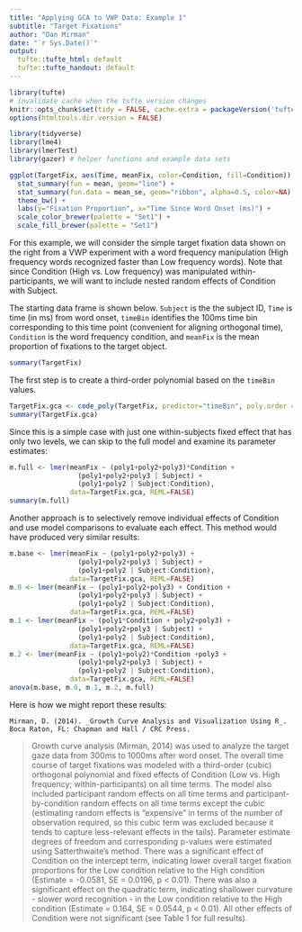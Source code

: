 ```yaml
---
title: "Applying GCA to VWP Data: Example 1"
subtitle: "Target Fixations"
author: "Dan Mirman"
date: "`r Sys.Date()`"
output:
  tufte::tufte_html: default
  tufte::tufte_handout: default
---
```


```r
library(tufte)
# invalidate cache when the tufte version changes
knitr::opts_chunk$set(tidy = FALSE, cache.extra = packageVersion('tufte'))
options(htmltools.dir.version = FALSE)
```

```r
library(tidyverse)
library(lme4)
library(lmerTest)
library(gazer) # helper functions and example data sets
```

```r
ggplot(TargetFix, aes(Time, meanFix, color=Condition, fill=Condition)) +
  stat_summary(fun = mean, geom="line") +
  stat_summary(fun.data = mean_se, geom="ribbon", alpha=0.5, color=NA) +
  theme_bw() + 
  labs(y="Fixation Proportion", x="Time Since Word Onset (ms)") +
  scale_color_brewer(palette = "Set1") +
  scale_fill_brewer(palette = "Set1")
```

For this example, we will consider the simple target fixation data shown on the right from a VWP experiment with a word frequency manipulation (High frequency words recognized faster than Low frequency words). Note that since Condition (High vs. Low frequency) was manipulated within-participants, we will want to include nested random effects of Condition with Subject.

The starting data frame is shown below. `Subject` is the the subject ID, `Time` is time (in ms) from word onset, `timeBin` identifies the 100ms time bin corresponding to this time point (convenient for aligning orthogonal time), `Condition` is the word frequency condition, and `meanFix` is the mean proportion of fixations to the target object.

```r
summary(TargetFix)
```

The first step is to create a third-order polynomial based on the `timeBin` values.

```r
TargetFix.gca <- code_poly(TargetFix, predictor="timeBin", poly.order = 3, draw.poly = FALSE)
summary(TargetFix.gca)
```


Since this is a simple case with just one within-subjects fixed effect that has only two levels, we can skip to the full model and examine its parameter estimates:

```r
m.full <- lmer(meanFix ~ (poly1+poly2+poly3)*Condition + 
                 (poly1+poly2+poly3 | Subject) + 
                 (poly1+poly2 | Subject:Condition), 
               data=TargetFix.gca, REML=FALSE)
summary(m.full)
```

Another approach is to selectively remove individual effects of Condition and use model comparisons to evaluate each effect. This method would have produced very similar results:

```r
m.base <- lmer(meanFix ~ (poly1+poly2+poly3) + 
                 (poly1+poly2+poly3 | Subject) + 
                 (poly1+poly2 | Subject:Condition), 
               data=TargetFix.gca, REML=FALSE)
m.0 <- lmer(meanFix ~ (poly1+poly2+poly3) + Condition +
                 (poly1+poly2+poly3 | Subject) + 
                 (poly1+poly2 | Subject:Condition), 
               data=TargetFix.gca, REML=FALSE)
m.1 <- lmer(meanFix ~ (poly1*Condition + poly2+poly3) + 
                 (poly1+poly2+poly3 | Subject) + 
                 (poly1+poly2 | Subject:Condition), 
               data=TargetFix.gca, REML=FALSE)
m.2 <- lmer(meanFix ~ (poly1+poly2)*Condition +poly3 + 
                 (poly1+poly2+poly3 | Subject) + 
                 (poly1+poly2 | Subject:Condition), 
               data=TargetFix.gca, REML=FALSE)
anova(m.base, m.0, m.1, m.2, m.full)
```

Here is how we might report these results:

```marginfigure
Mirman, D. (2014). _Growth Curve Analysis and Visualization Using R_. Boca Raton, FL: Chapman and Hall / CRC Press.
```

> Growth curve analysis (Mirman, 2014) was used to analyze the target gaze data from 300ms to 1000ms after word onset. The overall time course of target fixations was modeled with a third-order (cubic) orthogonal polynomial and fixed effects of Condition (Low vs. High frequency; within-participants) on all time terms. The model also included participant random effects on all time terms and participant-by-condition random effects on all time terms except the cubic (estimating random effects is “expensive” in terms of the number of observation required, so this cubic term was excluded because it tends to capture less-relevant effects in the tails). Parameter estimate degrees of freedom and corresponding p-values were estimated using Satterthwaite's method. There was a significant effect of Condition on the intercept term, indicating lower overall target fixation proportions for the Low condition relative to the High condition (Estimate = -0.0581, SE = 0.0196, p < 0.01). There was also a significant effect on the quadratic term, indicating shallower curvature - slower word recognition - in the Low condition relative to the High condition (Estimate = 0.164, SE = 0.0544, p < 0.01). All other effects of Condition were not significant (see Table 1 for full results).

